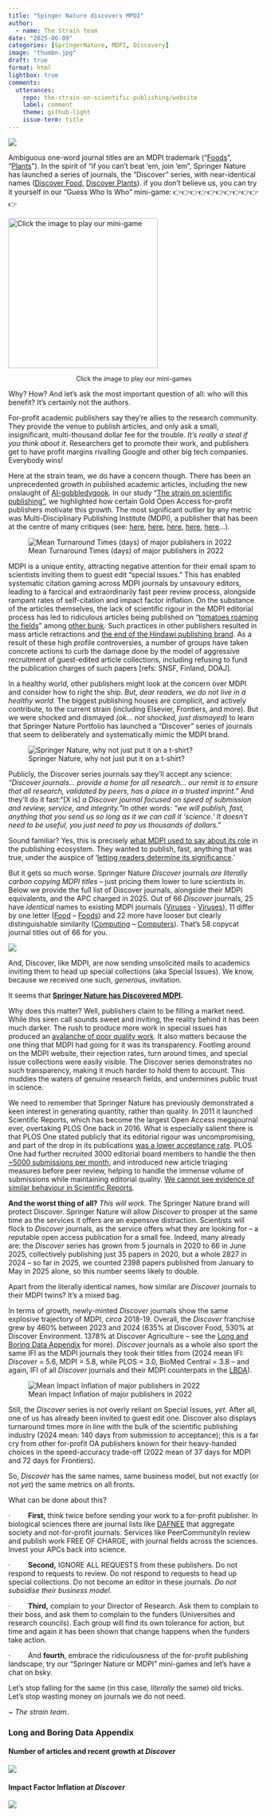 ```yaml
---
title: "Spinger Nature discovers MPDI"
author:
  - name: The Strain team
date: "2025-06-09"
categories: [SpringerNature, MDPI, Discovery]
image: "thumbn.jpg"
draft: true
format: html
lightbox: true
comments:
  utterances: 
    repo: the-strain-on-scientific-publishing/website
    label: comment
    theme: github-light
    issue-term: title
---
```


![](thumbn.jpg){fig-align="center"}

Ambiguous one-word journal titles are an MDPI trademark (“[Foods](https://www.mdpi.com/journal/foods)”, “[Plants](https://www.mdpi.com/journal/plants)”). In the spirit of “if you can’t beat ‘em, join ‘em”, Springer Nature has launched a series of journals, the “Discover” series, with near-identical names ([Discover Food](https://link.springer.com/journal/44187), [Discover Plants](https://link.springer.com/journal/44372)). if you don’t believe us, you can try it yourself in our “Guess Who Is Who” mini-game: 👉👉👉👉👉👉👉👉👉👉👉

:::: column-margin
<a href="https://pagoba.shinyapps.io/publi_guess/" target="_blank"> <img src="game.jpg" alt="Click the image to play our mini-game" width="300"/> </a>

::: {style="text-align: center; font-size: 0.9em; margin-top: 0.5em;"}
Click the image to play our mini-games
:::
::::

Why? How? And let’s ask the most important question of all: who will this benefit? It’s certainly not the authors.

For-profit academic publishers say they’re allies to the research community. They provide the venue to publish articles, and only ask a small, insignificant, multi-thousand dollar fee for the trouble. *It’s really a steal if you think about it*. Researchers get to promote their work, and publishers get to have profit margins rivalling Google and other big tech companies. Everybody wins!

Here at the strain team, we do have a concern though. There has been an unprecedented growth in published academic articles, including the new onslaught of [AI-gobbledygook](https://deevybee.blogspot.com/2023/10/spitting-out-ai-gobbledegook-sandwich.html). In our study “[The strain on scientific publishing”](https://direct.mit.edu/qss/article/5/4/823/124269/The-strain-on-scientific-publishing), we highlighted how certain Gold Open Access for-profit publishers motivate this growth. The most significant outlier by any metric was Multi-Disciplinary Publishing Institute (MDPI), a publisher that has been at the centre of many critiques (see: [here](https://retractionwatch.com/2024/12/24/finland-publication-forum-will-downgrade-hundreds-of-frontiers-and-mdpi-journals/), [here](https://www.timeshighereducation.com/news/germany-faces-questions-over-publishing-agreement-mdpi), [here](https://onlinelibrary.wiley.com/doi/full/10.1002/leap.1574), [here](https://www.science.org/content/article/fast-growing-open-access-journals-stripped-coveted-impact-factors), [here](https://english.elpais.com/science-tech/2023-06-04/a-researcher-who-publishes-a-study-every-two-days-reveals-the-darker-side-of-science.html)…).

::: column-margin
![Mean Turnaround Times (days) of major publishers in 2022](TAT_strain.png)
:::

MDPI is a unique entity, attracting negative attention for their email spam to scientists inviting them to guest edit “special issues.” This has enabled systematic citation gaming across MDPI journals by unsavoury editors, leading to a farcical and extraordinarily fast peer review process, alongside rampant rates of self-citation and impact factor inflation. On the substance of the articles themselves, the lack of scientific rigour in the MDPI editorial process has led to ridiculous articles being published on “[tomatoes roaming the fields](https://deevybee.blogspot.com/2025/01/tomatoes-roaming-fields-and-canaries-in.html)” among [other bunk](https://deevybee.blogspot.com/2024/08/guest-post-my-experience-as-reviewer.html). Such practices in other publishers resulted in mass article retractions and [the end of the Hindawi publishing brand](https://retractionwatch.com/2023/12/06/wiley-to-stop-using-hindawi-name-amid-18-million-revenue-decline/). As a result of these high profile controversies, a number of groups have taken concrete actions to curb the damage done by the model of aggressive recruitment of guest-edited article collections, including refusing to fund the publication charges of such papers \[refs: SNSF, Finland, DOAJ\].

In a healthy world, other publishers might look at the concern over MDPI and consider how to right the ship. *But, dear readers, we do not live in a healthy world.* The biggest publishing houses are complicit, and actively contribute, to the current strain (including Elsevier, Frontiers, and more). But we were shocked and dismayed *(ok… not shocked, just dismayed)* to learn that Springer Nature Portfolio has launched a “Discover” series of journals that seem to deliberately and systematically mimic the MDPI brand.

::: column-margin
![Springer Nature, why not just put it on a t-shirt?](Picture1.jpg)
:::

Publicly, the Discover series journals say they’ll accept any science: *“Discover journals… provide a home for all research... our remit is to ensure that all research, validated by peers, has a place in a trusted imprint.”* And they’ll do it fast:“\[X is\] *a Discover* *journal focused on speed of submission and review, service, and integrity.*”In other words: *“we will publish, fast, anything that you send us so long as it we can call it ‘science.’ It doesn’t need to be useful, you just need to pay us thousands of dollars.”*

Sound familiar? Yes, this is precisely [what MDPI used to say about its role](https://danbrockington.com/2019/12/04/an-open-letter-to-mdpi-publishing/) in the publishing ecosystem. They wanted to publish, fast, anything that was true, under the auspice of ‘[letting readers determine its significance](https://danbrockington.com/2019/12/04/an-open-letter-to-mdpi-publishing/).’

But it gets so much worse. Springer Nature *Discover* journals *are literally carbon copying MDPI titles –* just pricing them lower to lure scientists in. Below we provide the full list of Discover journals, alongside their MDPI equivalents, and the APC charged in 2025. Out of 66 *Discover* journals, 25 have *identical* names to existing MDPI journals ([Viruses](https://link.springer.com/journal/44370) - [Viruses](https://www.mdpi.com/journal/viruses)), 11 differ by one letter ([Food](https://link.springer.com/journal/44187) – [Foods](https://www.mdpi.com/journal/foods)) and 22 more have looser but clearly distinguishable similarity ([Computing](https://link.springer.com/journal/10791) – [Computers](https://www.mdpi.com/journal/computers)). That’s 58 copycat journal titles out of 66 for you.

![](Equivalence_table_all.png)

And, Discover, like MDPI, are now sending unsolicited mails to academics inviting them to head up special collections (aka Special Issues). We know, because we received one such, *generous,* invitation.

It seems that [**Springer Nature has Discovered MDPI**]{.underline}**.**

Why does this matter? Well, publishers claim to be filling a market need. While this siren call sounds sweet and inviting, the reality behind it has been much darker. The rush to produce more work in special issues has produced an [avalanche of poor quality work](https://phys.org/news/2023-11-avalanche-published-academic-articles-erode.html). It also matters because the one thing that MDPI had going for it was its transparency. [Footling around]{.bg-warning .px-1 data-bs-toggle="tooltip" title="also known as wasting time in frivolous activities"} on the MDPI website, their rejection rates, turn around times, and special issue collections were easily visible. The Discover series demonstrates no such transparency, making it much harder to hold them to account. This muddies the waters of genuine research fields, and undermines public trust in science.

We need to remember that Springer Nature has previously demonstrated a keen interest in generating quantity, rather than quality. In 2011 it launched Scientific Reports, which has become the largest Open Access megajournal ever, overtaking PLOS One back in 2016. What is especially salient there is that PLOS One stated publicly that its editorial rigour was uncompromising, and part of the drop in its publications [was a lower acceptance rate](https://retractionwatch.com/2017/03/15/plos-one-faced-decline-submissions-new-editor-speaks/). PLOS One had further recruited 3000 editorial board members to handle the then [\~5000 submissions per month](https://everyone.plos.org/2021/11/26/fifteen-years-of-plos-one/), and introduced new article triaging measures before peer review, helping to handle the immense volume of submissions while maintaining editorial quality. [We cannot see evidence of similar behaviour in Scientific Reports](https://deevybee.blogspot.com/2024/10/an-open-letter-regarding-scientific.html).

**And the worst thing of all?** *This will work.* The Springer Nature brand will protect Discover. Springer Nature will allow *Discover* to prosper at the same time as the services it offers are an expensive distraction. Scientists will flock to *Discover* journals, as the service offers what they are looking for – a reputable open access publication for a small fee. Indeed, many already are: the *Discover* series has grown from 5 journals in 2020 to 66 in June 2025, collectively publishing just 35 papers in 2020, but a whole 2827 in 2024 – so far in 2025, we counted 2398 papers published from January to May in 2025 alone, so this number seems likely to double.

Apart from the literally identical names, how similar are *Discover* journals to their MDPI twins? It’s a mixed bag.

In terms of growth, newly-minted *Discover* journals show the same explosive trajectory of MDPI, *circa* 2018-19. Overall, the *Discover* franchise grew by 460% between 2023 and 2024 (635% at Discover Food, 530% at Discover Environment. 1378% at Discover Agriculture -- see the [Long and Boring Data Appendix](#LBDA) for more). *Discover* journals as a whole also sport the same [IFI]{.bg-warning .px-1 data-bs-toggle="tooltip" title="Impact Factor Inflation (IFI) is the ratio of the simple, easily gamed Impact Factor to the network- and prestige-weighted Scimago Journal Rank."} as the MDPI journals they took their titles from (2024 mean IFI: *Discover* = 5.6, MDPI = 5.8, while PLOS = 3.0, BioMed Central = 3.8 – and again, IFI of all *Discover* journals and their MDPI counterpats in the [LBDA](#LBDA)).

::: column-margin
![Mean Impact Inflation of major publishers in 2022](IFI_strain.png)
:::

Still, the *Discover* series is not overly reliant on Special Issues, *yet.* After all, one of us has already been invited to guest edit one. Discover also displays turnaround times more in line with the bulk of the scientific publishing industry (2024 mean: 140 days from submission to acceptance); this is a far cry from other for-profit OA publishers known for their heavy-handed choices in the speed-accuracy trade-off (2022 mean of 37 days for MDPI and 72 days for Frontiers).

So, *Discover* has the same names, same business model, but not exactly (or not *yet*) the same metrics on all fronts.

What can be done about this?

·         **First,** think twice before sending your work to a for-profit publisher. In biological sciences there are journal lists like [DAFNEE](https://dafnee.isem-evolution.fr/) that aggregate society and not-for-profit journals. Services like PeerCommunityIn review and publish work FREE OF CHARGE, with journal fields across the sciences. Invest your APCs back into science.

·         **Second,** IGNORE ALL REQUESTS from these publishers. Do not respond to requests to review. Do not respond to requests to head up special collections. Do not become an editor in these journals. *Do not subsidise their business model.*

·         **Third,** complain to your Director of Research. Ask them to complain to their boss, and ask them to complain to the funders (Universities and research councils). Each group will find its own tolerance for action, but time and again it has been shown that change happens when the funders take action.

·         And **fourth**, embrace the ridiculousness of the for-profit publishing landscape, try our “Springer Nature or MDPI” mini-games and let’s have a chat on bsky.

Let’s stop falling for the same (in this case, *literally* the same) old tricks. Let’s stop wasting money on journals we do not need.

\~ *The strain team*.

```{=html}
<script>
  document.addEventListener("DOMContentLoaded", function () {
    const tooltipTriggerList = [].slice.call(document.querySelectorAll('[data-bs-toggle="tooltip"]'));
    tooltipTriggerList.map(function (tooltipTriggerEl) {
      return new bootstrap.Tooltip(tooltipTriggerEl);
    });
  });
</script>
```

### Long and Boring Data Appendix {#LBDA}

#### Number of articles and recent growth at *Discover*

![](Discover_N_articles.png)

#### Impact Factor Inflation at *Discover*

![](Discover_MDPI_IFI.png)
